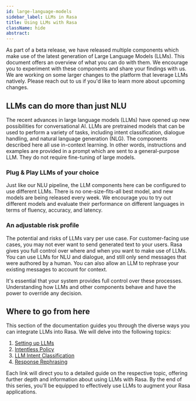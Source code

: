 ```yaml
---
id: large-language-models
sidebar_label: LLMs in Rasa
title: Using LLMs with Rasa
className: hide
abstract:
---
```



<RasaLabsLabel />

<RasaLabsBanner version="3.7.0b1" />

As part of a beta release, we have released multiple components 
which make use of the latest generation of Large Language Models (LLMs).
This document offers an overview of what you can do with them.
We encourage you to experiment with these components and share your findings with us.
We are working on some larger changes to the platform that leverage LLMs natively.
Please reach out to us if you'd like to learn more about upcoming changes.


## LLMs can do more than just NLU

The recent advances in large language models (LLMs) have opened up new
possibilities for conversational AI. LLMs are pretrained models that can be
used to perform a variety of tasks, including intent classification,
dialogue handling, and natural language generation (NLG). The components described
here all use in-context learning. In other words, instructions and examples are
provided in a prompt which are sent to a general-purpose LLM. They do not require
fine-tuning of large models.

### Plug & Play LLMs of your choice

Just like our NLU pipeline, the LLM components here can be configured to use different
LLMs. There is no one-size-fits-all best model, and new models are being released every
week. We encourage you to try out different models and evaluate their performance on 
different languages in terms of fluency, accuracy, and latency.

### An adjustable risk profile

The potential and risks of LLMs vary per use case. For customer-facing use cases, 
you may not ever want to send generated text to your users. Rasa gives you full 
control over where and when you want to make use of LLMs. You can use LLMs for NLU and
dialogue, and still only send messages that were authored by a human. 
You can also allow an LLM to rephrase your existing messages to account for context.

It's essential that your system provides full
control over these processes. Understanding how LLMs and other components
behave and have the power to override any decision.

## Where to go from here

This section of the documentation guides you through the diverse ways you can
integrate LLMs into Rasa. We will delve into the following topics:

1. [Setting up LLMs](./llm-setup.mdx)
2. [Intentless Policy](./llm-intentless.mdx)
4. [LLM Intent Classification](./llm-intent.mdx)
5. [Response Rephrasing](./llm-nlg.mdx)

Each link will direct you to a detailed guide on the respective topic, offering
further depth and information about using LLMs with Rasa. By the end of this
series, you'll be equipped to effectively use LLMs to augment your Rasa
applications.
